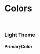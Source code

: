
<Meta title="DESIGN TOKEN/Colors" />

# Colors

<br />

### Light Theme

#### PrimaryColor

<ColorPallete>
    <ColorItem title="black" subtitle="Black" colors={{ black: colors.lightThemeToken.black }} />
    <ColorItem title="white" subtitle="White" colors={{ white: colors.lightThemeToken.white }} />
    <ColorItem
        title="blue"
        subtitle="Blue"
        colors={{
            100: colors.lightThemeToken.blue100,
            300: colors.lightThemeToken.blue300,
            400: colors.lightThemeToken.blue400,
            900: colors.lightThemeToken.blue900,
        }}
    />
    <ColorItem
        title="gray"
        subtitle="Gray"
        colors={{
            100: colors.lightThemeToken.gray100,
            200: colors.lightThemeToken.gray200,
            300: colors.lightThemeToken.gray300,
            400: colors.lightThemeToken.gray400,
            500: colors.lightThemeToken.gray500,
            600: colors.lightThemeToken.gray600,
            700: colors.lightThemeToken.gray700,
            800: colors.lightThemeToken.gray800,
            900: colors.lightThemeToken.gray900,
        }}
    />
</ColorPallete>
